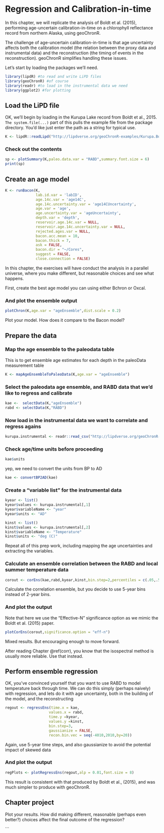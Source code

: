 # Regression and Calibration-in-time

In this chapter, we will replicate the analysis of Boldt et al. (2015), performing age-uncertain calibration-in-time on a chlorophyll reflectance record from northern Alaska, using geoChronR.

The challenge of age-uncertain calibration-in-time is that age uncertainty affects both the calibration model (the relation between the proxy data and instrumental data) and the reconstruction (the timing of events in the reconstruction). geoChronR simplifies handling these issues. 


Let's start by loading the packages we'll need. 

```r
library(lipdR) #to read and write LiPD files
library(geoChronR) #of course
library(readr) #to load in the instrumental data we need
library(ggplot2) #for plotting
``` 

## Load the LiPD file
OK, we'll begin by loading in the Kurupa Lake record from Boldt et al., 2015. `The system.file(...)` part of this pulls the example file from the package directory. You'd like just enter the path as a string for typical use.
```r
K <- lipdR::readLipd("http://lipdverse.org/geoChronR-examples/Kurupa.Boldt.2015.lpd")
```

### Check out the contents
```r
sp <- plotSummary(K,paleo.data.var = "RABD",summary.font.size = 6)
print(sp)
```


## Create an age model

```r
K <- runBacon(K,
              lab.id.var = 'labID', 
              age.14c.var = 'age14C', 
              age.14c.uncertainty.var = 'age14CUncertainty',
              age.var = 'age', 
              age.uncertainty.var = 'ageUncertainty', 
              depth.var = 'depth', 
              reservoir.age.14c.var = NULL, 
              reservoir.age.14c.uncertainty.var = NULL, 
              rejected.ages.var = NULL,
              bacon.acc.mean = 10,
              bacon.thick = 7,
              ask = FALSE,
              bacon.dir = "~/Cores",
              suggest = FALSE,
              close.connection = FALSE)
```

:::: {.blackbox data-latex=""}
::: {.exercise #reg-ex-1}
In this chapter, the exercises will have conduct the analysis in a parallel universe, where you make different, but reasonable choices and see what happens. 

First, create the best age model you can using either Bchron or Oxcal.
:::
::::


### And plot the ensemble output

```r
plotChron(K,age.var = "ageEnsemble",dist.scale = 0.2)
```


:::: {.blackbox data-latex=""}
::: {.exercise #reg-ex-2}
Plot your model. How does it compare to the Bacon model?
:::
::::

## Prepare the data
### Map the age ensemble to the paleodata table
This is to get ensemble age estimates for each depth in the paleoData measurement table

```r
K <- mapAgeEnsembleToPaleoData(K,age.var = "ageEnsemble")
```


### Select the paleodata age ensemble, and RABD data that we'd like to regress and calibrate

```r
kae <-  selectData(K,"ageEnsemble")
rabd <- selectData(K,"RABD")
```


### Now load in the instrumental data we want to correlate and regress agains
```r
kurupa.instrumental <- readr::read_csv("http://lipdverse.org/geoChronR-examples/KurupaInstrumental.csv")
```

### Check age/time units before proceeding

```r
kae$units
```

yep, we need to convert the units from BP to AD

```r
kae <- convertBP2AD(kae)
```

### Create a "variable list" for the instrumental data

```r
kyear <- list()
kyear$values <- kurupa.instrumental[,1]
kyear$variableName <- "year"
kyear$units <- "AD"

kinst <- list()
kinst$values <- kurupa.instrumental[,2]
kinst$variableName <- "Temperature"
kinst$units <- "deg (C)"
```


:::: {.blackbox data-latex=""}
::: {.exercise #reg-ex-3}
Repeat all of this prep work, including mapping the age uncertainties and extracting the variables. 
:::
::::

### Calculate an ensemble correlation between the RABD and local summer temperature data
```r
corout <- corEns(kae,rabd,kyear,kinst,bin.step=2,percentiles = c(.05,.5,.95 ))
```


:::: {.blackbox data-latex=""}
::: {.exercise #reg-ex-4}
Calculate the correlation ensemble, but you decide to use 5-year bins instead of 2-year bins.
:::
::::

### And plot the output
Note that here we use the "Effective-N" significance option as we mimic the Boldt et al. (2015) paper.
```r
plotCorEns(corout,significance.option = "eff-n")
```

Mixed results. But encouraging enough to move forward.

:::: {.blackbox data-latex=""}
::: {.exercise #reg-ex-5}
After reading Chapter \@ref(corr), you know that the isospectral method is usually more reliable. Use that instead.
:::
::::

## Perform ensemble regression
OK, you've convinced yourself that you want to use RABD to model temperature back through time. We can do this simply (perhaps naively) with regression, and lets do it with age uncertainty, both in the building of the model, and the reconstructing
```r
regout <- regressEns(time.x = kae,
                    values.x = rabd,
                    time.y =kyear,
                    values.y =kinst,
                    bin.step=3,
                    gaussianize = FALSE,
                    recon.bin.vec = seq(-4010,2010,by=20))
```


:::: {.blackbox data-latex=""}
::: {.exercise #reg-ex-6}
Again, use 5-year time steps, and also gaussianize to avoid the potential impact of skewed data
:::
::::

### And plot the output

```r
regPlots <- plotRegressEns(regout,alp = 0.01,font.size = 8)
```

This result is consistent with that produced by Boldt et al., (2015), and was much simpler to produce with geoChronR.

## Chapter project
:::: {.blackbox data-latex=""}
::: {.exercise #reg-ex-7}
Plot your results. How did making different, reasonable (perhaps even better?) choices affect the final outcome of the regression?
:::
::::
```

